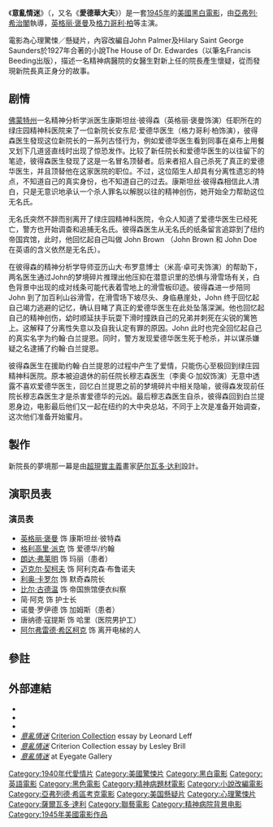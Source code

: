 {{about|原名''Spellbound''的1945年[[希治閣|希治閣]]電影}}
{{Distinguish|意麵情迷}} 
{{noteTA
|T=zh-hant:意亂情迷; zh-hans:爱德华大夫;
|G1=Show}}
{{Infobox film
| name           = 意亂情迷
| original_name =  Spellbound
| image          = Spellbound_original.jpg
| image_size     = 200px
| alt            = 
| caption        = 電影美版海報 
| director       = [[亞弗列·希治閣|亞弗列·希治閣]]
| producer       = [[David_O._Selznick|David O. Selznick]]
| writer         = '''原著'''：[[Hilary_Saint_George_Saunders|Hilary Saint George Saunders]] <br />{{link-en|約翰·帕爾默|John Palmer}}<br />'''劇本'''：[[Angus_MacPhail|Angus MacPhail]] <br />　　　[[本·赫克特|本·赫克特]]
| starring       = [[英格丽·褒曼|英格丽·褒曼]] <br />[[格力哥利·柏|格力哥利·柏]] <br />[[米高·卓可夫|米高·卓可夫]]<br />{{link-en|李奧·G·加奴|Leo G. Carroll}}<br />{{link-en|朗達·法琳明|Rhonda Fleming}}
| music          = [[罗饶·米克罗斯|罗饶·米克罗斯]]
| cinematography = George Barnes
| editing        = Hal C. Kern
| studio         = Selznick International Pictures
| distributor    = [[聯藝電影|聯藝電影]]
| released       = {{film date|1945|10|31}}
| runtime        = 111分鐘
| country        = [[美國電影|美國]]
| language       = [[英語|英語]]
| budget         = 
| gross          = $700萬美元
}}
《'''意亂情迷'''》（{{lang-en|''Spellbound''}}，又名《'''愛德華大夫'''》）是一套[[1945年電影|1945年]]的[[美國電影|美國]][[黑白電影|黑白電影]]，由[[亞弗列·希治閣|亞弗列·希治閣]]執導，[[英格丽·褒曼|英格丽·褒曼]]及[[格力哥利·柏|格力哥利·柏]]等主演。

電影為心理驚悚／懸疑片，內容改編自John Palmer及Hilary Saint George Saunders於1927年合著的小說The House of Dr. Edwardes（以筆名Francis Beeding出版），描述一名精神病醫院的女醫生對新上任的院長產生懷疑，從而發現新院長真正身分的故事。

==剧情==

[[佛蒙特州|佛蒙特州]]一名精神分析学派医生康斯坦丝·彼得森（英格丽·褒曼饰演）任职所在的绿庄园精神科医院来了一位新院长安东尼·爱德华医生（格力哥利·柏饰演），彼得森医生發现这位新院长的一系列古怪行为，例如爱德华医生看到同事在桌布上用餐叉划下几道竖直线时出现了惊恐发作。比较了新任院长和爱德华医生的以往留下的笔迹，彼得森医生發现了这是一名冒名顶替者。后来者招人自己杀死了真正的爱德华医生，并且顶替他在这家医院的职位。不过，这位陌生人却具有分离性遗忘的特点，不知道自己的真实身份，也不知道自己的过去。康斯坦丝·彼得森相信此人清白，只是无意识地承认一个杀人罪名以解脱以往的精神创伤，她开始全力帮助这位无名氏。

无名氏突然不辞而别离开了绿庄园精神科医院，令众人知道了爱德华医生已经死亡，警方也开始调查和追捕无名氏。彼得森医生从无名氏的纸条留言追踪到了纽约帝国宾馆，此时，他回忆起自己叫做 John Brown （John Brown 和 John Doe 在英语的含义依然是无名氏）。

在彼得森的精神分析学导师亚历山大·布罗意博士（米高·卓可夫饰演）的帮助下，两名医生通过John的梦境碎片推理出他压抑在潜意识里的恐惧与滑雪场有关，白色背景中出现的成对线条可能代表着雪地上的滑雪板印迹。彼得森进一步陪同 John 到了加百利山谷滑雪，在滑雪场下坡尽头、身临悬崖处，John 终于回忆起自己竭力逃避的记忆，确认目睹了真正的爱德华医生在此处坠落深渊。他也回忆起自己的精神创伤，幼时顺延扶手玩耍下滑时撞跌自己的兄弟并刺死在尖锐的篱笆上。这解释了分离性失意以及自我认定有罪的原因。John 此时也完全回忆起自己的真实名字为约翰·白兰提恩。同时，警方发现爱德华医生死于枪杀，并以谋杀嫌疑之名逮捕了约翰·白兰提恩。

彼得森医生在援助约翰·白兰提恩的过程中产生了爱情，只能伤心至极回到绿庄园精神科医院。原本被迫退休的前任院长穆志森医生（李奧·G·加奴饰演）无意中透露不喜欢爱德华医生，回忆白兰提恩之前的梦境碎片中相关隐喻，彼得森发现前任院长穆志森医生才是杀害爱德华的元凶。最后穆志森医生自杀，彼得森回到白兰提恩身边，电影最后他们又一起在纽约的大中央总站，不同于上次是准备开始调查，这次他们准备开始蜜月。

==製作==
新院長的夢境那一幕是由[[超現實主義|超現實主義]]畫家[[萨尔瓦多·达利|萨尔瓦多·达利]]設計。

== 演职员表 ==

=== 演员表 ===

* [[英格丽·褒曼|英格丽·褒曼]] 饰 康斯坦丝·彼特森
* [[格里高利·派克|格利高里·派克]] 饰 爱德华/约翰
* [[朗达·弗莱明|朗达·弗莱明]] 饰 玛丽（患者）
* [[麥可·契訶夫|迈克尔·契柯夫]] 饰 阿利克森·布鲁诺夫
* [[利奥·卡罗尔|利奥·卡罗尔]] 饰 默奇森院长
* [[比尔·古德温|比尔·古德温]] 饰 帝国旅馆便衣纠察
* 简·阿克 饰 护士长
* 诺曼·罗伊德 饰 加姆斯（患者）
* 唐纳德·寇提斯 饰 哈里（医院男护工）
* [[阿尔弗雷德·希区柯克|阿尔弗雷德·希区柯克]] 饰 离开电梯的人

==參註==
{{Reflist}}

==外部連結==
{{wikiquote}}
* {{imdb title|0038109|意亂情迷}}
* {{tcmdb title|id=91049|title=意亂情迷}}
* {{rotten-tomatoes|id=1019609-spellbound|title=意亂情迷}}
* [http://www.criterion.com/current/posts/223 ''意亂情迷''] {{Wayback|url=http://www.criterion.com/current/posts/223 |date=20120130040635 }} [[Criterion_Collection|Criterion Collection]] essay by Leonard Leff
* [http://www.criterion.com/current/posts/224 ''意亂情迷''] {{Wayback|url=http://www.criterion.com/current/posts/224 |date=20090409010040 }} Criterion Collection essay by Lesley Brill
* [https://web.archive.org/web/20101025173402/http://www.eyegate.com/cine/Spellbound/ ''意亂情迷''] at Eyegate Gallery

{{亞弗列·希治閣}}

{{DEFAULTSORT:Spellbound}}
[[Category:1940年代愛情片|Category:1940年代愛情片]]
[[Category:美國驚悚片|Category:美國驚悚片]]
[[Category:黑白電影|Category:黑白電影]]
[[Category:英語電影|Category:英語電影]]
[[Category:黑色電影|Category:黑色電影]]
[[Category:精神病題材電影|Category:精神病題材電影]]
[[Category:小說改編電影|Category:小說改編電影]]
[[Category:亞弗列德·希區考克電影|Category:亞弗列德·希區考克電影]]
[[Category:美国懸疑片|Category:美国懸疑片]]
[[Category:心理驚悚片|Category:心理驚悚片]]
[[Category:薩爾瓦多·達利|Category:薩爾瓦多·達利]]
[[Category:聯藝電影|Category:聯藝電影]]
[[Category:精神病院背景电影|Category:精神病院背景电影]]
[[Category:1945年美國電影作品|Category:1945年美國電影作品]]
<!---[[Category:Selznick_International_films|Category:Selznick International films]]--->